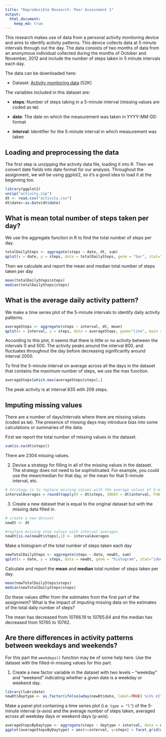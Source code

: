 ```yaml
---
title: "Reproducible Research: Peer Assessment 1"
output: 
  html_document:
    keep_md: true
---
```


This research makes use of data from a personal activity monitoring device and aims to identify activity patterns. This device collects data at 5 minute intervals through out the day. The data consists of two months of data from an anonymous individual collected during the months of October and November, 2012 and include the number of steps taken in 5 minute intervals each day.

The data can be downloaded here:

* Dataset: [Activity monitoring data](https://d396qusza40orc.cloudfront.net/repdata%2Fdata%2Factivity.zip) [52K]

The variables included in this dataset are:

* **steps**: Number of steps taking in a 5-minute interval (missing
    values are coded as `NA`)

* **date**: The date on which the measurement was taken in YYYY-MM-DD
    format

* **interval**: Identifier for the 5-minute interval in which
    measurement was taken


## Loading and preprocessing the data

The first step is unzipping the activity data file, loading it into R. Then we convert date fields into date format for our analysis. Throughout the assignment, we will be using ggplot2, so it's a good idea to load it at the beginning too. 


```r
library(ggplot2)
unzip("activity.zip")
dt <- read.csv("activity.csv")
dt$date<-as.Date(dt$date)
```

## What is mean total number of steps taken per day?

We use the aggregate function in R to find the total number of steps per day. 

```r

totalDailySteps <- aggregate(steps ~ date, dt, sum)
qplot(x = date, y = steps, data = totalDailySteps, geom = "bar", stat="identity", main = "Total Steps per Day")

```

Then we calculate and report the mean and median total number of steps taken per day

```r
mean(totalDailySteps$steps)
median(totalDailySteps$steps)
```

## What is the average daily activity pattern?

We make a time series plot of the 5-minute intervals to identify daily activity patterns.

```r

averageSteps <- aggregate(steps ~ interval, dt, mean)
qplot(x = interval, y = steps, data = averageSteps, geom="line", main = "Average Daily Activity Pattern")

```

According to this plot, it seems that there is little or no activity between the intervals 0 and 500. The activity peaks around the interval 800, and fluctuates throughout the day before decreasing significantly around interval 2000.

To find the 5-minute interval on average across all the days in the dataset that contains the maximum number of steps, we use the max function.

```r
averageSteps[which.max(averageSteps$steps),]
```

The peak activity is at interval 835 with 206 steps.

## Imputing missing values

There are a number of days/intervals where there are missing
values (coded as `NA`). The presence of missing days may introduce
bias into some calculations or summaries of the data.

First we report the total number of missing values in the dataset. 

```r
sum(is.na(dt$steps))
```

There are 2304 missing values.

2. Devise a strategy for filling in all of the missing values in the dataset. The strategy does not need to be sophisticated. For example, you could use the mean/median for that day, or the mean for that 5-minute interval, etc.

```r
# Strategy is to replace missing values with the average values of 5-minute intervals
intervalAverages = round(tapply(X = dt$steps, INDEX = dt$interval, FUN = mean, na.rm = TRUE))
```


3. Create a new dataset that is equal to the original dataset but with the missing data filled in.

```r
# create a new dataset
newDt <- dt

#replace missing step values with interval averages
newDt[is.na(newDt$steps),1] <- intervalAverages

```


Make a histogram of the total number of steps taken each day

```r
newTotalDailySteps <- aggregate(steps ~ date, newDt, sum)
qplot(x = date, y = steps, data = newDt, geom = "histogram", stat="identity", main = "Total Steps per Day")
```

Calculate and report the **mean** and **median** total number of steps taken per day. 

```r
mean(newTotalDailySteps$steps)
median(newTotalDailySteps$steps)
```


Do these values differ from the estimates from the first part of the assignment? What is the impact of imputing missing data on the estimates of the total daily number of steps?

The mean has decreased from 10766.19 to 10765.64 and the median has decreased from 10765 to 10762.


## Are there differences in activity patterns between weekdays and weekends?

For this part the `weekdays()` function may be of some help here. Use
the dataset with the filled-in missing values for this part.

1. Create a new factor variable in the dataset with two levels -- "weekday" and "weekend" indicating whether a given date is a weekday or weekend day.

```r
library(lubridate)
newDt$daytype <- as.factor(ifelse(wday(newDt$date, label=TRUE) %in% c("Sat", "Sun"), "weekend", "weekday"))
```


Make a panel plot containing a time series plot (i.e. `type = "l"`) of the 5-minute interval (x-axis) and the average number of steps taken, averaged across all weekday days or weekend days (y-axis). 

```r
averageStepsByDaytype <- aggregate(steps ~ daytype + interval, data = newDt, mean)
ggplot(averageStepsByDaytype) + aes(x=interval, y=steps) + facet_grid(daytype ~ .) + geom_line() + labs(title="Average steps by Day Type")
```



